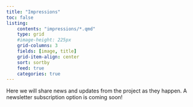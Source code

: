 ```yaml
---
title: "Impressions"
toc: false
listing:
    contents: "impressions/*.qmd"
    type: grid
    #image-height: 225px
    grid-columns: 3
    fields: [image, title]
    grid-item-align: center
    sort: sortby
    feed: true
    categories: true
---
```


Here we will share news and updates from the project as they happen. A newsletter subscription option is coming soon!  



